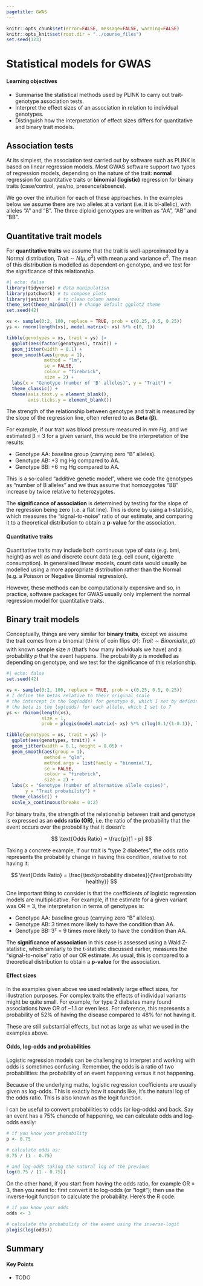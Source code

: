 ```yaml
---
pagetitle: GWAS
---
```


```r
knitr::opts_chunk$set(error=FALSE, message=FALSE, warning=FALSE)
knitr::opts_knit$set(root.dir = "../course_files")
set.seed(123)
```

# Statistical models for GWAS

:::{.callout-tip}
#### Learning objectives

- Summarise the statistical methods used by PLINK to carry out trait-genotype association tests.
- Interpret the effect sizes of an association in relation to individual genotypes. 
- Distinguish how the interpretation of effect sizes differs for quantitative and binary trait models.
:::


## Association tests

At its simplest, the association test carried out by software such as PLINK is based on linear regression models. 
Most GWAS software support two types of regression models, depending on the nature of the trait: **normal** regression for quantitative traits or **binomial (logistic)** regression for binary traits (case/control, yes/no, presence/absence).

We go over the intuition for each of these approaches.
In the examples below we assume there are two alleles at a variant (i.e. it is bi-allelic), with alleles "A" and "B". 
The three diploid genotypes are written as "AA", "AB" and "BB".


## Quantitative trait models

For **quantitative traits** we assume that the trait is well-approximated by a Normal distribution, $Trait \sim N(\mu, \sigma^2)$ with mean $\mu$ and variance $\sigma^2$. 
The mean of this distribution is modelled as dependent on genotype, and we test for the significance of this relationship.

```r
#| echo: false
library(tidyverse) # data manipulation
library(patchwork) # to compose plots
library(janitor)   # to clean column names
theme_set(theme_minimal()) # change default ggplot2 theme
set.seed(42)

xs <- sample(0:2, 100, replace = TRUE, prob = c(0.25, 0.5, 0.25))
ys <- rnorm(length(xs), model.matrix(~ xs) %*% c(0, 1))

tibble(genotypes = xs, trait = ys) |> 
  ggplot(aes(factor(genotypes), trait)) +
  geom_jitter(width = 0.1) +
  geom_smooth(aes(group = 1), 
              method = "lm", 
              se = FALSE, 
              colour = "firebrick", 
              size = 2) +
  labs(x = "Genotype (number of 'B' alleles)", y = "Trait") +
  theme_classic() +
  theme(axis.text.y = element_blank(), 
        axis.ticks.y = element_blank())
```

The strength of the relationship between genotype and trait is measured by the slope of the regression line, often referred to as **Beta (β)**. 

For example, if our trait was blood pressure measured in _mm Hg_, and we estimated β = 3 for a given variant, this would be the interpretation of the results:

- Genotype AA: baseline group (carrying zero "B" alleles).
- Genotype AB: +3 mg Hg compared to AA.
- Genotype BB: +6 mg Hg compared to AA.

This is a so-called "additive genetic model", where we code the genotypes as "number of B alleles" and we thus assume that homozygotes "BB" increase by twice relative to heterozygotes. 

The **significance of association** is determined by testing for the slope of the regression being zero (i.e. a flat line). 
This is done by using a t-statistic, which measures the "signal-to-noise" ratio of our estimate, and comparing it to a theoretical distribution to obtain a **p-value** for the association. 

:::{.callout-note}
#### Quantitative traits

Quantitative traits may include both continuous type of data (e.g. bmi, height) as well as and discrete count data (e.g. cell count, cigarette consumption). 
In generalised linear models, count data would usually be modelled using a more appropriate distribution rather than the Normal (e.g. a Poisson or Negative Binomial regression). 

However, these methods can be computationally expensive and so, in practice, software packages for GWAS usually only implement the normal regression model for quantitative traits. 
:::


## Binary trait models

Conceptually, things are very similar for **binary traits**, except we assume the trait comes from a binomial (think of coin flips 🪙): $Trait \sim Binomial(n, p)$ with known sample size $n$ (that's how many individuals we have) and a probability $p$ that the event happens. 
The probability $p$ is modelled as depending on genotype, and we test for the significance of this relationship. 

```r
#| echo: false
set.seed(42)

xs <- sample(0:2, 100, replace = TRUE, prob = c(0.25, 0.5, 0.25))
# I define the betas relative to their original scale
# the intercept is the log(odds) for genotype 0, which I set by defining the baseline probability as 10%
# the beta is the log(odds) for each allele, which I set to 7
ys <- rbinom(length(xs), 
             size = 1, 
             prob = plogis(model.matrix(~ xs) %*% c(log(0.1/(1-0.1)), log(3))))

tibble(genotypes = xs, trait = ys) |> 
  ggplot(aes(genotypes, trait)) +
  geom_jitter(width = 0.1, height = 0.05) +
  geom_smooth(aes(group = 1), 
              method = "glm", 
              method.args = list(family = "binomial"),
              se = FALSE, 
              colour = "firebrick", 
              size = 2) +
  labs(x = "Genotype (number of alternative allele copies)", 
       y = "Trait probability") +
  theme_classic() +
  scale_x_continuous(breaks = 0:2)
```

For binary traits, the strength of the relationship between trait and genotype is expressed as an **odds ratio (OR)**, i.e. the ratio of the probability that the event occurs over the probability that it doesn't: 

$$
\text{Odds Ratio} = \frac{p}{1 - p}
$$

Taking a concrete example, if our trait is "type 2 diabetes", the odds ratio represents the probability change in having this condition, relative to not having it:

$$
\text{Odds Ratio} = \frac{\text{probability diabetes}}{\text{probability healthy}}
$$

One important thing to consider is that the coefficients of logistic regression models are multiplicative.
For example, if the estimate for a given variant was OR = 3, the interpretation in terms of genotypes is:

- Genotype AA: baseline group (carrying zero "B" alleles).
- Genotype AB: 3 times more likely to have the condition than AA.
- Genotype BB: 3² = 9 times more likely to have the condition than AA.

The **significance of association** in this case is assessed using a Wald Z-statistic, which similarly to the t-statistic discussed earlier, measures the "signal-to-noise" ratio of our OR estimate.
As usual, this is compared to a theoretical distribution to obtain a **p-value** for the association.


:::{.callout-important}
#### Effect sizes

In the examples given above we used relatively large effect sizes, for illustration purposes. 
For complex traits the effects of individual variants might be quite small. 
For example, for type 2 diabetes many found associations have OR of ~1.1 or even less. 
For reference, this represents a probability of 52% of having the disease compared to 48% for not having it. 

These are still substantial effects, but not as large as what we used in the examples above. 
:::


:::{.callout-note}
#### Odds, log-odds and probabilities

Logistic regression models can be challenging to interpret and working with odds is sometimes confusing. 
Remember, the odds is a ratio of two probabilities: the probability of an event happening versus it not happening. 

Because of the underlying maths, logistic regression coefficients are usually given as log-odds. 
This is exactly how it sounds like, it's the natural log of the odds ratio. 
This is also known as the logit function.

I can be useful to convert probabilities to odds (or log-odds) and back. 
Say an event has a 75% chancde of happening, we can calculate odds and log-odds easily: 

```r
# if you know your probability
p <- 0.75

# calculate odds as:
0.75 / (1 - 0.75)

# and log-odds taking the natural log of the previous
log(0.75 / (1 - 0.75))
```

On the other hand, if you start from having the odds ratio, for example OR = 3, then you need to: 
first convert it to log-odds (or "logit"); then use the inverse-logit function to calculate the probability.
Here's the R code: 

```r
# if you know your odds
odds <- 3

# calculate the probability of the event using the inverse-logit
plogis(log(odds))
```

:::


## Summary

::: {.callout-tip}
#### Key Points

- TODO
:::
